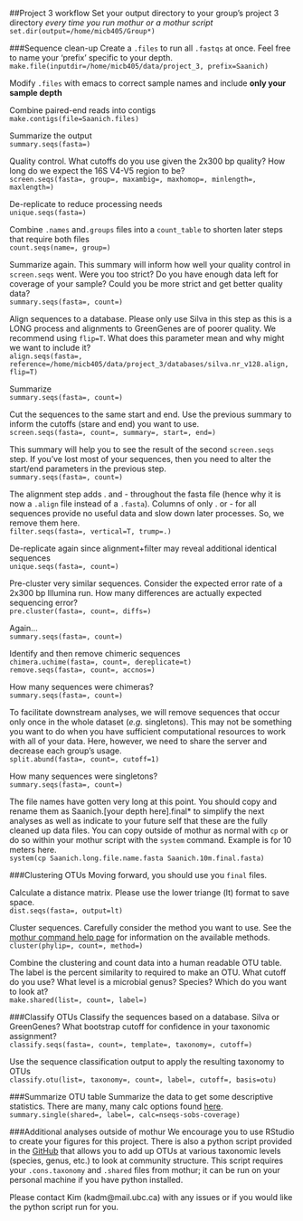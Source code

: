 ##Project 3 workflow
Set your output directory to your group's project 3 directory *every time you run mothur or a mothur script*  
`set.dir(output=/home/micb405/Group*)`

###Sequence clean-up
Create a `.files` to run all `.fastqs` at once. Feel free to name your 'prefix' specific to your depth.  
`make.file(inputdir=/home/micb405/data/project_3, prefix=Saanich)`

Modify `.files` with emacs to correct sample names and include **only your sample depth**

Combine paired-end reads into contigs  
`make.contigs(file=Saanich.files)`

Summarize the output  
`summary.seqs(fasta=)`

Quality control. What cutoffs do you use given the 2x300 bp quality? How long do we expect the 16S V4-V5 region to be?  
`screen.seqs(fasta=, group=, maxambig=, maxhomop=, minlength=, maxlength=)`

De-replicate to reduce processing needs  
`unique.seqs(fasta=)`

Combine `.names` and`.groups` files into a `count_table` to shorten later steps that require both files  
`count.seqs(name=, group=)`

Summarize again. This summary will inform how well your quality control in `screen.seqs` went. Were you too strict? Do you have enough data left for coverage of your sample? Could you be more strict and get better quality data?  
`summary.seqs(fasta=, count=)`

Align sequences to a database. Please only use Silva in this step as this is a LONG process and alignments to GreenGenes are of poorer quality. We recommend using `flip=T`. What does this parameter mean and why might we want to include it?  
`align.seqs(fasta=, reference=/home/micb405/data/project_3/databases/silva.nr_v128.align, flip=T)`

Summarize  
`summary.seqs(fasta=, count=)`

Cut the sequences to the same start and end. Use the previous summary to inform the cutoffs (stare and end) you want to use.  
`screen.seqs(fasta=, count=, summary=, start=, end=)`

This summary will help you to see the result of the second `screen.seqs` step. If you've lost most of your sequences, then you need to alter the start/end parameters in the previous step.  
`summary.seqs(fasta=, count=)`

The alignment step adds . and - throughout the fasta file (hence why it is now a `.align` file instead of a `.fasta`). Columns of only . or - for all sequences provide no useful data and slow down later processes. So, we remove them here.  
`filter.seqs(fasta=, vertical=T, trump=.)`

De-replicate again since alignment+filter may reveal additional identical sequences  
`unique.seqs(fasta=, count=)`

Pre-cluster very similar sequences. Consider the expected error rate of a 2x300 bp Illumina run. How many differences are actually expected sequencing error?  
`pre.cluster(fasta=, count=, diffs=)`

Again...  
`summary.seqs(fasta=, count=)`

Identify and then remove chimeric sequences  
`chimera.uchime(fasta=, count=, dereplicate=t)`  
`remove.seqs(fasta=, count=, accnos=)`

How many sequences were chimeras?  
`summary.seqs(fasta=, count=)`

To facilitate downstream analyses, we will remove sequences that occur only once in the whole dataset (*e.g.* singletons). This may not be something you want to do when you have sufficient computational resources to work with all of your data. Here, however, we need to share the server and decrease each group's usage.  
`split.abund(fasta=, count=, cutoff=1)`

How many sequences were singletons?  
`summary.seqs(fasta=, count=)`

The file names have gotten very long at this point. You should copy and rename them as Saanich.[your depth here].final* to simplify the next analyses as well as indicate to your future self that these are the fully cleaned up data files. You can copy outside of mothur as normal with `cp` or do so within your mothur script with the `system` command. Example is for 10 meters here.  
`system(cp Saanich.long.file.name.fasta Saanich.10m.final.fasta)`

###Clustering OTUs
Moving forward, you should use you `final` files.

Calculate a distance matrix. Please use the lower triange (lt) format to save space.  
`dist.seqs(fasta=, output=lt)`

Cluster sequences. Carefully consider the method you want to use. See the [mothur command help page](https://www.mothur.org/wiki/Category:Commands) for information on the available methods.  
`cluster(phylip=, count=, method=)`

Combine the clustering and count data into a human readable OTU table. The label is the percent similarity to required to make an OTU. What cutoff do you use? What level is a microbial genus? Species? Which do you want to look at?  
`make.shared(list=, count=, label=)`

###Classify OTUs
Classify the sequences based on a database. Silva or GreenGenes? What bootstrap cutoff for confidence in your taxonomic assignment?  
`classify.seqs(fasta=, count=, template=, taxonomy=, cutoff=)`

Use the sequence classification output to apply the resulting taxonomy to OTUs  
`classify.otu(list=, taxonomy=, count=, label=, cutoff=, basis=otu)`

###Summarize OTU table
Summarize the data to get some descriptive statistics. There are many, many calc options found [here](https://mothur.org/wiki/Calculators).  
`summary.single(shared=, label=, calc=nseqs-sobs-coverage)`

###Additional analyses outside of mothur
We encourage you to use RStudio to create your figures for this project. There is also a python script provided in the [GitHub]() that allows you to add up OTUs at various taxonomic levels (species, genus, etc.) to look at community structure. This script requires your `.cons.taxonomy` and `.shared` files from mothur; it can be run on your personal machine if you have python installed. 

Please contact Kim (kadm@mail.ubc.ca) with any issues or if you would like the python script run for you.

